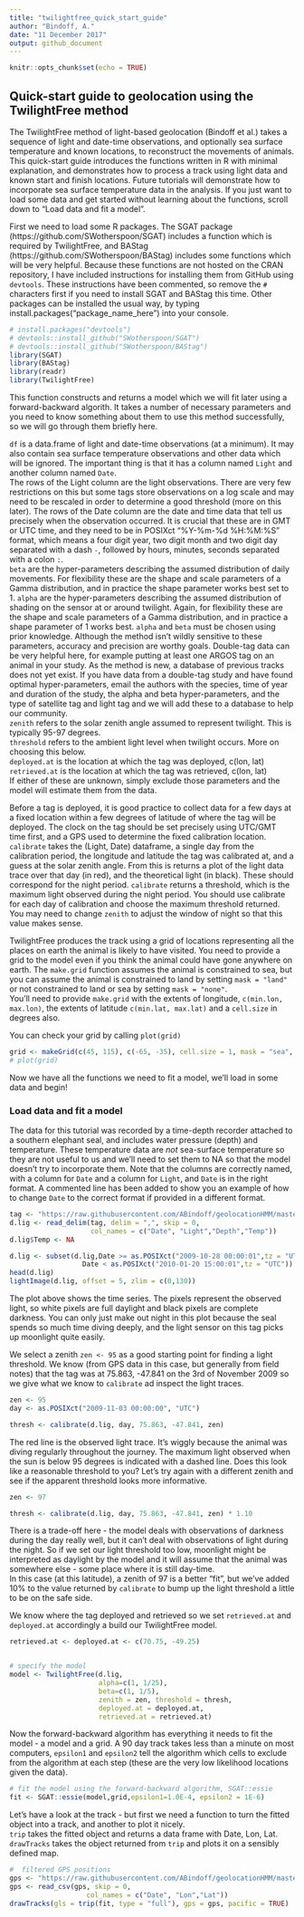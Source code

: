 ```yaml
---
title: "twilightfree_quick_start_guide"
author: "Bindoff, A."
date: "11 December 2017"
output: github_document
---
```


```r
knitr::opts_chunk$set(echo = TRUE)
```

## Quick-start guide to geolocation using the TwilightFree method

The TwilightFree method of light-based geolocation (Bindoff et al.) takes a sequence of light and date-time observations, and optionally sea surface temperature and known locations, to reconstruct the movements of animals. This quick-start guide introduces the functions written in R with minimal explanation, and demonstrates how to process a track using light data and known start and finish locations. Future tutorials will demonstrate how to incorporate sea surface temperature data in the analysis. If you just want to load some data and get started without learning about the functions, scroll down to "Load data and fit a model".

First we need to load some R packages. The SGAT package (https://github.com/SWotherspoon/SGAT) includes a function which is required by TwilightFree, and BAStag (https://github.com/SWotherspoon/BAStag) includes some functions which will be very helpful. Because these functions are not hosted on the CRAN repository, I have included instructions for installing them from GitHub using `devtools`. These instructions have been commented, so remove the `#` characters first if you need to install SGAT and BAStag this time. Other packages can be installed the usual way, by typing install.packages("package_name_here") into your console.

```r
# install.packages("devtools")
# devtools::install_github("SWotherspoon/SGAT")
# devtools::install_github("SWotherspoon/BAStag")  
library(SGAT)
library(BAStag)
library(readr)
library(TwilightFree)
```

  
This function constructs and returns a model which we will fit later using a forward-backward algorith. It takes a number of necessary parameters and you need to know something about them to use this method successfully, so we will go through them briefly here.

`df` is a data.frame of light and date-time observations (at a minimum). It may also contain sea surface temperature observations and other data which will be ignored. The important thing is that it has a column named `Light` and another column named `Date`.  
The rows of the Light column are the light observations. There are very few restrictions on this but some tags store observations on a log scale and may need to be rescaled in order to determine a good threshold (more on this later). The rows of the Date column are the date and time data that tell us precisely when the observation occurred. It is crucial that these are in GMT or UTC time, and they need to be in POSIXct "%Y-%m-%d %H:%M:%S" format, which means a four digit year, two digit month and two digit day separated with a dash `-`, followed by hours, minutes, seconds separated with a colon `:`.  
`beta` are the hyper-parameters describing the assumed distribution of daily movements. For flexibility these are the shape and scale parameters of a Gamma distribution, and in practice the shape parameter works best set to 1.
`alpha` are the hyper-parameters describing the assumed distribution of shading on the sensor at or around twilight. Again, for flexibility these are the shape and scale parameters of a Gamma distribution, and in practice a shape parameter of 1 works best.
`alpha` and `beta` must be chosen using prior knowledge. Although the method isn't wildly sensitive to these parameters, accuracy and precision are worthy goals. Double-tag data can be very helpful here, for example putting at least one ARGOS tag on an animal in your study. As the method is new, a database of previous tracks does not yet exist. If you have data from a double-tag study and have found optimal hyper-parameters, email the authors with the species, time of year and duration of the study, the alpha and beta hyper-parameters, and the type of satellite tag and light tag and we will add these to a database to help our community.  
`zenith` refers to the solar zenith angle assumed to represent twilight. This is typically 95-97 degrees.  
`threshold` refers to the ambient light level when twilight occurs. More on choosing this below.  
`deployed.at` is the location at which the tag was deployed, c(lon, lat)  
`retrieved.at` is the location at which the tag was retrieved, c(lon, lat)  
If either of these are unknown, simply exclude those parameters and the model will estimate them from the data.


Before a tag is deployed, it is good practice to collect data for a few days at a fixed location within a few degrees of latitude of where the tag will be deployed. The clock on the tag should be set precisely using UTC/GMT time first, and a GPS used to determine the fixed calibration location.  
`calibrate` takes the (Light, Date) dataframe, a single day from the calibration period, the longitude and latitude the tag was calibrated at, and a guess at the solar zenith angle. From this is returns a plot of the light data trace over that day (in red), and the theoretical light (in black). These should correspond for the night period. `calibrate` returns a threshold, which is the maximum light observed during the night period. You should use calibrate for each day of calibration and choose the maximum threshold returned. You may need to change `zenith` to adjust the window of night so that this value makes sense.



TwilightFree produces the track using a grid of locations representing all the places on earth the animal is likely to have visited. You need to provide a grid to the model even if you think the animal could have gone anywhere on earth. 
The `make.grid` function assumes the animal is constrained to sea, but you can assume the animal is constrained to land by setting `mask = "land"` or not constrained to land or sea by setting `mask = "none"`.  
You'll need to provide `make.grid` with the extents of longitude, `c(min.lon, max.lon)`, the extents of latitude `c(min.lat, max.lat)` and a `cell.size` in degrees also.  

You can check your grid by calling `plot(grid)`



```r
grid <- makeGrid(c(45, 115), c(-65, -35), cell.size = 1, mask = "sea", pacific = T)  # Kerguelen
# plot(grid)
```


Now we have all the functions we need to fit a model, we'll load in some data and begin!

### Load data and fit a model

The data for this tutorial was recorded by a time-depth recorder attached to a southern elephant seal, and includes water pressure (depth) and temperature. These temperature data are *not* sea-surface temperature so they are not useful to us and we'll need to set them to NA so that the model doesn't try to incorporate them. Note that the columns are correctly named, with a column for `Date` and a column for `Light`, and `Date` is in the right format. A commented line has been added to show you an example of how to change `Date` to the correct format if provided in a different format.


```r
tag <- "https://raw.githubusercontent.com/ABindoff/geolocationHMM/master/TDR86372ds.csv"
d.lig <- read_delim(tag, delim = ",", skip = 0, 
                    col_names = c("Date", "Light","Depth","Temp"))
d.lig$Temp <- NA

d.lig <- subset(d.lig,Date >= as.POSIXct("2009-10-28 00:00:01",tz = "UTC") &
                  Date < as.POSIXct("2010-01-20 15:00:01",tz = "UTC")) 
head(d.lig)
lightImage(d.lig, offset = 5, zlim = c(0,130))
```
  
The plot above shows the time series. The pixels represent the observed light, so white pixels are full daylight and black pixels are complete darkness. You can only just make out night in this plot because the seal spends so much time diving deeply, and the light sensor on this tag picks up moonlight quite easily.

We select a zenith `zen <- 95` as a good starting point for finding a light threshold. We know (from GPS data in this case, but generally from field notes) that the tag was at 75.863, -47.841 on the 3rd of November 2009 so we give what we know to `calibrate` ad inspect the light traces.


```r
zen <- 95
day <- as.POSIXct("2009-11-03 00:00:00", "UTC")

thresh <- calibrate(d.lig, day, 75.863, -47.841, zen)
```

The red line is the observed light trace. It's wiggly because the animal was diving regularly throughout the journey. The maximum light observed when the sun is below 95 degrees is indicated with a dashed line.  Does this look like a reasonable threshold to you?  Let's try again with a different zenith and see if the apparent threshold looks more informative.

```r
zen <- 97

thresh <- calibrate(d.lig, day, 75.863, -47.841, zen) * 1.10
```

There is a trade-off here - the model deals with observations of darkness during the day really well, but it can't deal with observations of light during the night. So if we set our light threshold too low, moonlight might be interpreted as daylight by the model and it will assume that the animal was somewhere else - some place where it is still day-time.  
In this case (at this latitude), a zenith of 97 is a better "fit", but we've added 10% to the value returned by `calibrate` to bump up the light threshold a little to be on the safe side.  

We know where the tag deployed and retrieved so we set `retrieved.at` and `deployed.at` accordingly a build our TwilightFree model.

```r

retrieved.at <- deployed.at <- c(70.75, -49.25)


# specify the model
model <- TwilightFree(d.lig,
                      alpha=c(1, 1/25),
                      beta=c(1, 1/5),
                      zenith = zen, threshold = thresh, 
                      deployed.at = deployed.at,
                      retrieved.at = retrieved.at)
```


Now the forward-backward algorithm has everything it needs to fit the model - a model and a grid. A 90 day track takes less than a minute on most computers, `epsilon1` and `epsilon2` tell the algorithm which cells to exclude from the algorithm at each step (these are the very low likelihood locations given the data).

```r
# fit the model using the forward-backward algorithm, SGAT::essie
fit <- SGAT::essie(model,grid,epsilon1=1.0E-4, epsilon2 = 1E-6)
```

Let's have a look at the track - but first we need a function to turn the fitted object into a track, and another to plot it nicely.  
`trip` takes the fitted object and returns a data frame with Date, Lon, Lat.  
`drawTracks` takes the object returned from `trip` and plots it on a sensibly defined map.

```r
#  filtered GPS positions
gps <- "https://raw.githubusercontent.com/ABindoff/geolocationHMM/master/86372_filteredGPS.csv"
gps <- read_csv(gps, skip = 0, 
                   col_names = c("Date", "Lon","Lat"))
drawTracks(gls = trip(fit, type = "full"), gps = gps, pacific = TRUE)
```
